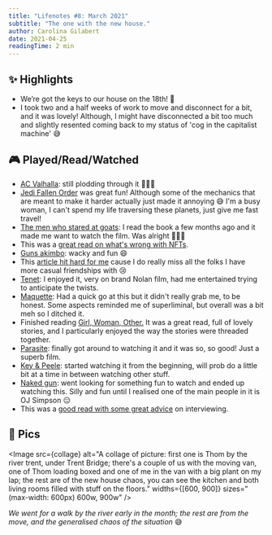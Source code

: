 ```yaml
---
title: "Lifenotes #8: March 2021"
subtitle: "The one with the new house."
author: Carolina Gilabert
date: 2021-04-25
readingTime: 2 min
---
```



## ✨ Highlights

- We’re got the keys to our house on the 18th! 🎉
- I took two and a half weeks of work to move and disconnect for a bit, and it was lovely! Although, I might have disconnected a bit too much and slightly resented coming back to my status of 'cog in the capitalist machine' 😅

## 🎮 Played/Read/Watched

- [AC Valhalla](https://store.playstation.com/en-gb/product/EP0001-PPSA01490_00-GAME000000000000): still plodding through it 🤷🏼‍♀️
- [Jedi Fallen Order](https://store.playstation.com/en-gb/product/EP0006-CUSA12529_00-RESPAWNSWBIRDDOG) was great fun! Although some of the mechanics that are meant to make it harder actually just made it annoying 😅 I'm a busy woman, I can't spend my life traversing these planets, just give me fast travel!
- [The men who stared at goats](https://www.imdb.com/title/tt1234548): I read the book a few months ago and it made me want to watch the film. Was alright 🤷🏼‍♀️
- This was a [great read on what's wrong with NFTs](https://everestpipkin.medium.com/but-the-environmental-issues-with-cryptoart-1128ef72e6a3).
- [Guns akimbo](https://www.imdb.com/title/tt6902676): wacky and fun 😄
- This [article hit hard for me](https://www.theatlantic.com/health/archive/2021/01/pandemic-goodbye-casual-friends/617839/) cause I do really miss all the folks I have more casual friendships with 😢
- [Tenet](https://www.imdb.com/title/tt6723592): I enjoyed it, very on brand Nolan film, had me entertained trying to anticipate the twists.
- [Maquette](https://store.playstation.com/en-gb/product/EP2333-CUSA24479_00-MAQUETTESIEE0000): Had a quick go at this but it didn't really grab me, to be honest. Some aspects reminded me of superliminal, but overall was a bit meh so I ditched it.
- Finished reading [Girl, Woman, Other.](https://uk.bookshop.org/books/girl-woman-other-winner-of-the-booker-prize-2019/9780241984994) It was a great read, full of lovely stories, and I particularly enjoyed the way the stories were threaded together.
- [Parasite](https://www.imdb.com/title/tt6751668): finally got around to watching it and it was so, so good! Just a superb film.
- [Key & Peele](https://www.imdb.com/title/tt1981558): started watching it from the beginning, will prob do a little bit at a time in between watching other stuff.
- [Naked gun](https://www.imdb.com/title/tt0095705): went looking for something fun to watch and ended up watching this. Silly and fun until I realised one of the main people in it is OJ Simpson 😑
- This was a [good read with some great advice](https://laurieontech.com/posts/job-search/) on interviewing.

## 📸 Pics

<Image
    src={collage}
    alt="A collage of picture: first one is Thom by the river trent, under Trent Bridge; there's a couple of us with the moving van, one of Thom loading boxed and one of me in the van with a big plant on my lap; the rest are of the new house chaos, you can see the kitchen and both living rooms filled with stuff on the floors."
    widths={[600, 900]}
    sizes="(max-width: 600px) 600w, 900w"
/>

_We went for a walk by the river early in the month; the rest are from the move, and the generalised chaos of the situation_ 😅
